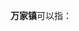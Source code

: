 '''万家镇'''可以指：
{{PRC admin/disambig|21/14/21/104/000|37/02/83/107/000|51/17/21/107/000}}
{{disambig|cat=三字中国镇名消歧义}}
